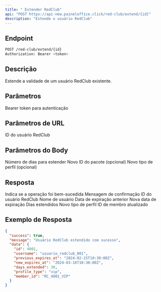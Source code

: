 ```yaml
---
title: " Estender RedClub"
api: "POST https://api-new.paineloffice.click/red-club/extend/{id}"
description: "Estende o usuário RedClub"
---
```


## Endpoint

<CodeGroup>

```bash Requisição
POST /red-club/extend/{id}
Authorization: Bearer <token>
```

</CodeGroup>

## Descrição

Estende a validade de um usuário RedClub existente.

## Parâmetros

<ParamField header="Authorization" type="string" required>
  Bearer token para autenticação
</ParamField>

## Parâmetros de URL

<ParamField path="id" type="integer" required>
  ID do usuário RedClub
</ParamField>

## Parâmetros do Body

<ParamField body="extend_days" type="integer" required>
  Número de dias para estender
</ParamField>

<ParamField body="package_id" type="integer">
  Novo ID do pacote (opcional)
</ParamField>

<ParamField body="profile_type" type="string">
  Novo tipo de perfil (opcional)
</ParamField>

## Resposta

<ResponseField name="success" type="boolean">
  Indica se a operação foi bem-sucedida
</ResponseField>

<ResponseField name="message" type="string">
  Mensagem de confirmação
</ResponseField>

<ResponseField name="data" type="object">
  <Expandable title="properties">
    <ResponseField name="id" type="integer">
      ID do usuário RedClub
    </ResponseField>
    <ResponseField name="username" type="string">
      Nome de usuário
    </ResponseField>
    <ResponseField name="previous_expires_at" type="string">
      Data de expiração anterior
    </ResponseField>
    <ResponseField name="new_expires_at" type="string">
      Nova data de expiração
    </ResponseField>
    <ResponseField name="days_extended" type="integer">
      Dias estendidos
    </ResponseField>
    <ResponseField name="profile_type" type="string">
      Novo tipo de perfil
    </ResponseField>
    <ResponseField name="member_id" type="string">
      ID de membro atualizado
    </ResponseField>
  </Expandable>
</ResponseField>

## Exemplo de Resposta

```json
{
  "success": true,
  "message": "Usuário RedClub estendido com sucesso",
  "data": {
    "id": 4001,
    "username": "usuario_redclub_001",
    "previous_expires_at": "2024-02-15T10:30:00Z",
    "new_expires_at": "2024-03-16T10:30:00Z",
    "days_extended": 30,
    "profile_type": "vip",
    "member_id": "RC_4001_VIP"
  }
}
```